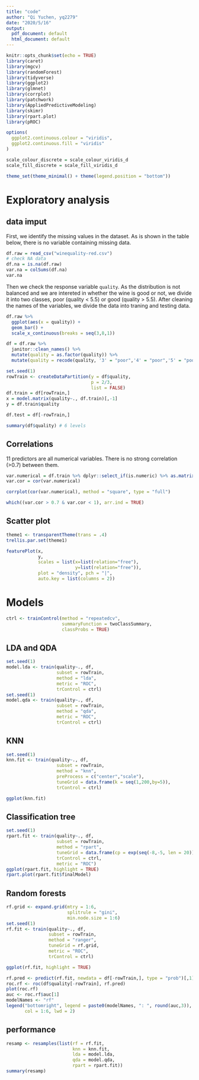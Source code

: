 ```yaml
---
title: "code"
author: "Qi Yuchen, yq2279"
date: "2020/5/16"
output:
  pdf_document: default
  html_document: default
---
```


```r
knitr::opts_chunk$set(echo = TRUE)
library(caret)
library(mgcv)
library(randomForest)
library(tidyverse)
library(ggplot2)
library(glmnet)
library(corrplot)
library(patchwork)
library(AppliedPredictiveModeling)
library(skimr)
library(rpart.plot)
library(pROC)

options(
  ggplot2.continuous.colour = "viridis",
  ggplot2.continuous.fill = "viridis"
)

scale_colour_discrete = scale_colour_viridis_d
scale_fill_discrete = scale_fill_viridis_d

theme_set(theme_minimal() + theme(legend.position = "bottom"))
```

# Exploratory analysis

## data imput

First, we identify the missing values in the dataset. As is shown in the table below, there is no variable containing missing data.

```r
df.raw = read_csv("winequality-red.csv")
# check NA data
df.na = is.na(df.raw)
var.na = colSums(df.na)
var.na
```

Then we check the response variable `quality`. As the distribution is not balanced and we are intereted in whether the wine is good or not, we divide it into two classes, poor (quality < 5.5) or good (quality > 5.5). After cleaning the names of the variables, we divide the data into traning and testing data.

```r
df.raw %>% 
  ggplot(aes(x = quality)) +
  geom_bar() +
  scale_x_continuous(breaks = seq(3,8,1))

df = df.raw %>% 
  janitor::clean_names() %>% 
  mutate(quality = as.factor(quality)) %>% 
  mutate(quality = recode(quality, '3' = "poor",'4' = "poor",'5' = "poor",'6' = "good",'7' =  "good",'8' = "good"))

set.seed(1)
rowTrain <- createDataPartition(y = df$quality,
                                p = 2/3,
                                list = FALSE)
df.train = df[rowTrain,]
x = model.matrix(quality~., df.train)[,-1]
y = df.train$quality

df.test = df[-rowTrain,]

summary(df$quality) # 6 levels
```


## Correlations 

11 predictors are all numerical variables. There is no strong correlation (>0.7) between them. 

```r
var.numerical = df.train %>% dplyr::select_if(is.numeric) %>% as.matrix()
var.cor = cor(var.numerical)

corrplot(cor(var.numerical), method = "square", type = "full")

which((var.cor > 0.7 & var.cor < 1), arr.ind = TRUE)
```

## Scatter plot 

```r
theme1 <- transparentTheme(trans = .4)
trellis.par.set(theme1)

featurePlot(x, 
            y,
            scales = list(x=list(relation="free"), 
                          y=list(relation="free")),
            plot = "density", pch = "|", 
            auto.key = list(columns = 2))
```


# Models

```r
ctrl <- trainControl(method = "repeatedcv",
                     summaryFunction = twoClassSummary,
                     classProbs = TRUE)
```


## LDA and QDA

```r
set.seed(1)
model.lda <- train(quality~., df, 
                   subset = rowTrain,
                   method = "lda",
                   metric = "ROC",
                   trControl = ctrl)
set.seed(1)
model.qda <- train(quality~., df, 
                   subset = rowTrain,
                   method = "qda",
                   metric = "ROC",
                   trControl = ctrl)

```


## KNN

```r
set.seed(1)
knn.fit <- train(quality~., df, 
                   subset = rowTrain,
                   method = "knn",
                   preProcess = c("center","scale"),
                   tuneGrid = data.frame(k = seq(1,200,by=5)),
                   trControl = ctrl)

ggplot(knn.fit)
```


## Classification tree

```r
set.seed(1)
rpart.fit <- train(quality~., df, 
                   subset = rowTrain,
                   method = "rpart",
                   tuneGrid = data.frame(cp = exp(seq(-8,-5, len = 20))),
                   trControl = ctrl,
                   metric = "ROC")
ggplot(rpart.fit, highlight = TRUE)
rpart.plot(rpart.fit$finalModel)
```

## Random forests

```r
rf.grid <- expand.grid(mtry = 1:6,
                       splitrule = "gini",
                       min.node.size = 1:6)
set.seed(1)
rf.fit <- train(quality~., df, 
                subset = rowTrain,
                method = "ranger",
                tuneGrid = rf.grid,
                metric = "ROC",
                trControl = ctrl)

ggplot(rf.fit, highlight = TRUE)

rf.pred <- predict(rf.fit, newdata = df[-rowTrain,], type = "prob")[,1]
roc.rf <- roc(df$quality[-rowTrain], rf.pred)
plot(roc.rf)
auc <- roc.rf$auc[1]
modelNames <- "rf"
legend("bottomright", legend = paste0(modelNames, ": ", round(auc,3)),
       col = 1:6, lwd = 2)
```

## performance

```r
resamp <- resamples(list(rf = rf.fit, 
                         knn = knn.fit,
                         lda = model.lda,
                         qda = model.qda,
                         rpart = rpart.fit))
summary(resamp)
```


